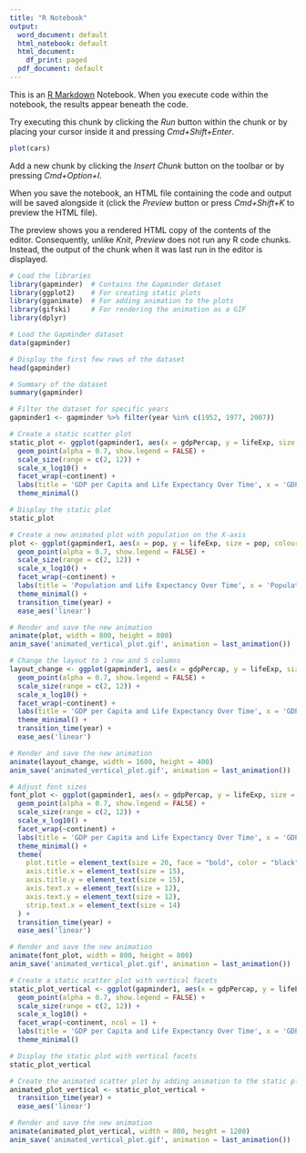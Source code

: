 ```yaml
---
title: "R Notebook"
output:
  word_document: default
  html_notebook: default
  html_document:
    df_print: paged
  pdf_document: default
---
```


This is an [R Markdown](http://rmarkdown.rstudio.com) Notebook. When you execute code within the notebook, the results appear beneath the code. 

Try executing this chunk by clicking the *Run* button within the chunk or by placing your cursor inside it and pressing *Cmd+Shift+Enter*. 

```r
plot(cars)
```

Add a new chunk by clicking the *Insert Chunk* button on the toolbar or by pressing *Cmd+Option+I*.

When you save the notebook, an HTML file containing the code and output will be saved alongside it (click the *Preview* button or press *Cmd+Shift+K* to preview the HTML file). 

The preview shows you a rendered HTML copy of the contents of the editor. Consequently, unlike *Knit*, *Preview* does not run any R code chunks. Instead, the output of the chunk when it was last run in the editor is displayed.

```r
# Load the libraries
library(gapminder)  # Contains the Gapminder dataset
library(ggplot2)    # For creating static plots
library(gganimate)  # For adding animation to the plots
library(gifski)     # For rendering the animation as a GIF
library(dplyr)

# Load the Gapminder dataset
data(gapminder)

# Display the first few rows of the dataset
head(gapminder)

# Summary of the dataset
summary(gapminder)

# Filter the dataset for specific years
gapminder1 <- gapminder %>% filter(year %in% c(1952, 1977, 2007))
```


```r
# Create a static scatter plot
static_plot <- ggplot(gapminder1, aes(x = gdpPercap, y = lifeExp, size = pop, colour = country)) +
  geom_point(alpha = 0.7, show.legend = FALSE) +
  scale_size(range = c(2, 12)) +
  scale_x_log10() +
  facet_wrap(~continent) +
  labs(title = 'GDP per Capita and Life Expectancy Over Time', x = 'GDP per Capita (log scale)', y = 'Life Expectancy') +
  theme_minimal()

# Display the static plot
static_plot
```


```r
# Create a new animated plot with population on the X-axis
plot <- ggplot(gapminder1, aes(x = pop, y = lifeExp, size = pop, colour = country)) +
  geom_point(alpha = 0.7, show.legend = FALSE) +
  scale_size(range = c(2, 12)) +
  scale_x_log10() +
  facet_wrap(~continent) +
  labs(title = 'Population and Life Expectancy Over Time', x = 'Population (log scale)', y = 'Life Expectancy') +
  theme_minimal() +
  transition_time(year) +
  ease_aes('linear')

# Render and save the new animation
animate(plot, width = 800, height = 800)
anim_save('animated_vertical_plot.gif', animation = last_animation())
```


```r
# Change the layout to 1 row and 5 columns
layout_change <- ggplot(gapminder1, aes(x = gdpPercap, y = lifeExp, size = pop, colour = country)) +
  geom_point(alpha = 0.7, show.legend = FALSE) +
  scale_size(range = c(2, 12)) +
  scale_x_log10() +
  facet_wrap(~continent) +
  labs(title = 'GDP per Capita and Life Expectancy Over Time', x = 'GDP per Capita (log scale)', y = 'Life Expectancy') +
  theme_minimal() +
  transition_time(year) +
  ease_aes('linear')

# Render and save the new animation
animate(layout_change, width = 1600, height = 400)
anim_save('animated_vertical_plot.gif', animation = last_animation())
```


```r
# Adjust font sizes
font_plot <- ggplot(gapminder1, aes(x = gdpPercap, y = lifeExp, size = pop, colour = country)) +
  geom_point(alpha = 0.7, show.legend = FALSE) +
  scale_size(range = c(2, 12)) +
  scale_x_log10() +
  facet_wrap(~continent) +
  labs(title = 'GDP per Capita and Life Expectancy Over Time', x = 'GDP per Capita (log scale)', y = 'Life Expectancy') +
  theme_minimal() +
  theme(
    plot.title = element_text(size = 20, face = "bold", color = "black"),
    axis.title.x = element_text(size = 15),
    axis.title.y = element_text(size = 15),
    axis.text.x = element_text(size = 12),
    axis.text.y = element_text(size = 12),
    strip.text.x = element_text(size = 14)
  ) +
  transition_time(year) +
  ease_aes('linear')

# Render and save the new animation
animate(font_plot, width = 800, height = 800)
anim_save('animated_vertical_plot.gif', animation = last_animation())
```


```r
# Create a static scatter plot with vertical facets
static_plot_vertical <- ggplot(gapminder1, aes(x = gdpPercap, y = lifeExp, size = pop, colour = country)) +
  geom_point(alpha = 0.7, show.legend = FALSE) +
  scale_size(range = c(2, 12)) +
  scale_x_log10() +
  facet_wrap(~continent, ncol = 1) +
  labs(title = 'GDP per Capita and Life Expectancy Over Time', x = 'GDP per Capita (log scale)', y = 'Life Expectancy') +
  theme_minimal()

# Display the static plot with vertical facets
static_plot_vertical
```


```r
# Create the animated scatter plot by adding animation to the static plot with vertical facets
animated_plot_vertical <- static_plot_vertical +
  transition_time(year) +
  ease_aes('linear')

# Render and save the new animation
animate(animated_plot_vertical, width = 800, height = 1200)
anim_save('animated_vertical_plot.gif', animation = last_animation())
```

